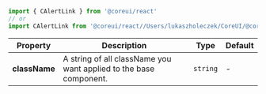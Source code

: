 
```jsx
import { CAlertLink } from '@coreui/react'
// or
import CAlertLink from '@coreui/react//Users/lukaszholeczek/CoreUI/@coreui/react/packages/coreui-react/src/components/alert/CAlertLink'
```

| Property | Description | Type | Default |
| --- | --- | --- | --- |
| **className** | A string of all className you want applied to the base component. | `string` | - |
